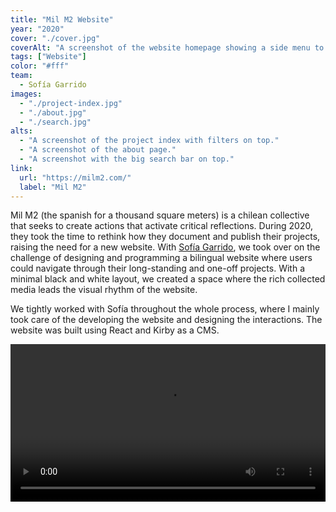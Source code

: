 ```yaml
---
title: "Mil M2 Website"
year: "2020"
cover: "./cover.jpg"
coverAlt: "A screenshot of the website homepage showing a side menu to the left and an index of projects to the right."
tags: ["Website"]
color: "#fff"
team:
  - Sofía Garrido
images:
  - "./project-index.jpg"
  - "./about.jpg"
  - "./search.jpg"
alts:
  - "A screenshot of the project index with filters on top."
  - "A screenshot of the about page."
  - "A screenshot with the big search bar on top."
link:
  url: "https://milm2.com/"
  label: "Mil M2"
---
```



Mil M2 (the spanish for a thousand square meters) is a chilean collective that seeks to create actions that activate critical reflections. During 2020, they took the time to rethink how they document and publish their projects, raising the need for a new website. With <a href="https://sofiagarrido.work/">Sofía Garrido</a>, we took over on the challenge of designing and programming a bilingual website where users could navigate through their long-standing and one-off projects. With a minimal black and white layout, we created a space where the rich collected media leads the visual rhythm of the website.

We tightly worked with Sofía throughout the whole process, where I mainly took care of the developing the website and designing the interactions. The website was built using React and Kirby as a CMS.

<video autoplay loop style="width: 100%" src={milm2Video} type="video/mp4" />
